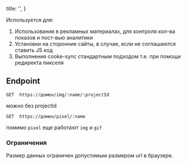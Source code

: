 

  title: '',
}


Используется для:

1. Использования в рекламных материалах, для контроля кол-ва показов и пост-вью аналитики
2. Установки на сторонние сайты, в случае, если не соглашаются ставить JS код
3. Выполнения cooke-sync стандартным подходом т.е. при помощи редиректа пикселя

## Endpoint

```
GET  https://домен/img/:name/:projectId
```

можно без projectId

```
GET  https://домен/pixel/:name
```

помимо `pixel` еще работают `img` и `gif`

### Ограничения

Размер данных ограничен допустимым размером url в браузере.




